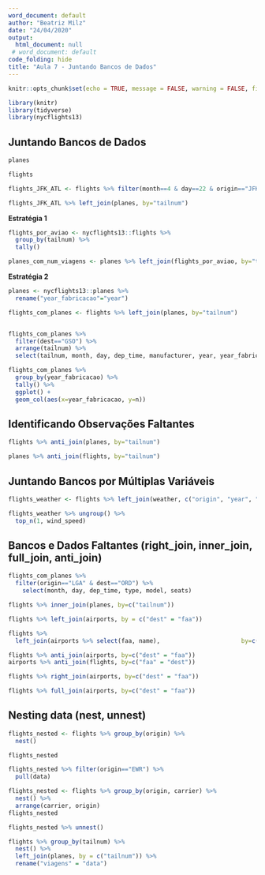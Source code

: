 ```yaml
---
word_document: default
author: "Beatriz Milz"
date: "24/04/2020"
output:
  html_document: null
 # word_document: default
code_folding: hide
title: "Aula 7 - Juntando Bancos de Dados"
---
```

  
```r
knitr::opts_chunk$set(echo = TRUE, message = FALSE, warning = FALSE, fig.align = "center")
```


```r
library(knitr)
library(tidyverse)
library(nycflights13)
```

## Juntando Bancos de Dados

```r
planes

flights
```

```r
flights_JFK_ATL <- flights %>% filter(month==4 & day==22 & origin=="JFK" & dest=="ATL")

flights_JFK_ATL %>% left_join(planes, by="tailnum")
```

__Estratégia 1__

```r
flights_por_aviao <- nycflights13::flights %>% 
  group_by(tailnum) %>%
  tally()

planes_com_num_viagens <- planes %>% left_join(flights_por_aviao, by="tailnum")
```

__Estratégia 2__

```r

planes <- nycflights13::planes %>%
  rename("year_fabricacao"="year")

flights_com_planes <- flights %>% left_join(planes, by="tailnum")


flights_com_planes %>% 
  filter(dest=="GSO") %>% 
  arrange(tailnum) %>%
  select(tailnum, month, day, dep_time, manufacturer, year, year_fabricacao, model, seats)
```



```r
flights_com_planes %>% 
  group_by(year_fabricacao) %>%
  tally() %>%
  ggplot() +
  geom_col(aes(x=year_fabricacao, y=n))
```

## Identificando Observações Faltantes

```r
flights %>% anti_join(planes, by="tailnum")
```
```r
planes %>% anti_join(flights, by="tailnum")
```


## Juntando Bancos por Múltiplas Variáveis


```r
flights_weather <- flights %>% left_join(weather, c("origin", "year", "month", "day", "hour"))

```

```r
flights_weather %>% ungroup() %>% 
  top_n(1, wind_speed)
```

## Bancos e Dados Faltantes (right_join, inner_join, full_join, anti_join)


```r
flights_com_planes %>% 
  filter(origin=="LGA" & dest=="ORD") %>%
    select(month, day, dep_time, type, model, seats)
```

```r
flights %>% inner_join(planes, by=c("tailnum"))
```


```r
flights %>% left_join(airports, by = c("dest" = "faa"))
```

```r
flights %>% 
  left_join(airports %>% select(faa, name),                       by=c("dest" = "faa"))
```

```r
flights %>% anti_join(airports, by=c("dest" = "faa"))
airports %>% anti_join(flights, by=c("faa" = "dest"))
```

```r
flights %>% right_join(airports, by=c("dest" = "faa"))
```

```r
flights %>% full_join(airports, by=c("dest" = "faa"))
```

## Nesting data (nest, unnest)

```r
flights_nested <- flights %>% group_by(origin) %>%
  nest()

flights_nested
```


```r
flights_nested %>% filter(origin=="EWR") %>%
  pull(data)
```


```r
flights_nested <- flights %>% group_by(origin, carrier) %>%
  nest() %>%
  arrange(carrier, origin)
flights_nested
```

```r
flights_nested %>% unnest()
```

```r
flights %>% group_by(tailnum) %>%
  nest() %>%
  left_join(planes, by = c("tailnum")) %>%
  rename("viagens" = "data")
```

